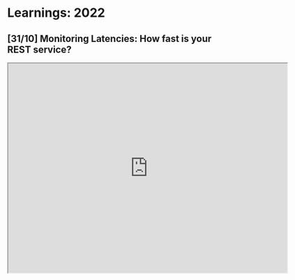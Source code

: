 # Learnings: 2022

## [31/10] Monitoring Latencies: How fast is your REST service?

<iframe
  src="https://drive.google.com/file/d/1aSHnjgMkowJCx-hlBy8kc8M7TOiqdfya/preview"
  width="640"
  height="480"
  allow="autoplay"
></iframe>

